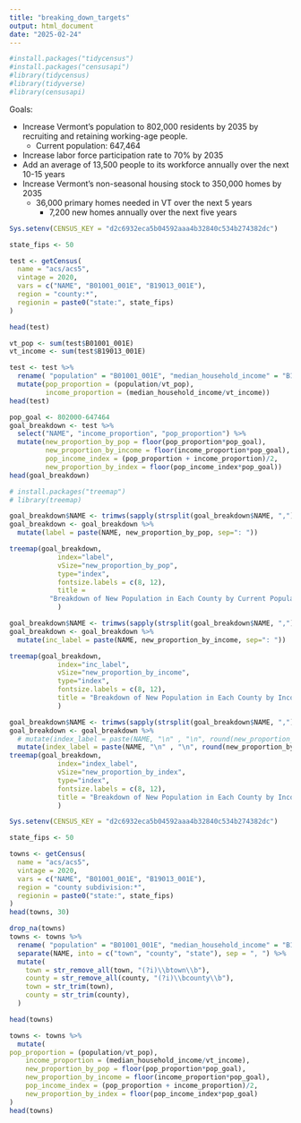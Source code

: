 ```yaml
---
title: "breaking_down_targets"
output: html_document
date: "2025-02-24"
---
```


```r
#install.packages("tidycensus")
#install.packages("censusapi")
#library(tidycensus)
#library(tidyverse)
#library(censusapi)
```

Goals:

- Increase Vermont’s population to 802,000 residents by 2035 by recruiting and 
retaining working-age people.
  - Current population: 647,464
-  Increase labor force participation rate to 70% by 2035   
  - Add an average of 13,500 people to its workforce annually over 
    the next 10-15 years
- Increase Vermont’s non-seasonal housing stock to 350,000 homes by 2035
  - 36,000 primary homes needed in VT over the next 5 years 
    - 7,200 new homes annually over the next five years

```r
Sys.setenv(CENSUS_KEY = "d2c6932eca5b04592aaa4b32840c534b274382dc")

state_fips <- 50

test <- getCensus(
  name = "acs/acs5",
  vintage = 2020,
  vars = c("NAME", "B01001_001E", "B19013_001E"),
  region = "county:*",
  regionin = paste0("state:", state_fips)
)
```

```r
head(test)
```

```r
vt_pop <- sum(test$B01001_001E)
vt_income <- sum(test$B19013_001E)

test <- test %>%
  rename( "population" = "B01001_001E", "median_household_income" = "B19013_001E") %>%
  mutate(pop_proportion = (population/vt_pop),
         income_proportion = (median_household_income/vt_income))
head(test)
```

```r
pop_goal <- 802000-647464
goal_breakdown <- test %>%
  select("NAME", "income_proportion", "pop_proportion") %>%
  mutate(new_proportion_by_pop = floor(pop_proportion*pop_goal),
         new_proportion_by_income = floor(income_proportion*pop_goal),
         pop_income_index = (pop_proportion + income_proportion)/2,
         new_proportion_by_index = floor(pop_income_index*pop_goal))
head(goal_breakdown)
```

```r
# install.packages("treemap")
# library(treemap)
```


```r
goal_breakdown$NAME <- trimws(sapply(strsplit(goal_breakdown$NAME, ","), `[`, 1))
goal_breakdown <- goal_breakdown %>%
  mutate(label = paste(NAME, new_proportion_by_pop, sep=": "))

treemap(goal_breakdown,
            index="label",
            vSize="new_proportion_by_pop",
            type="index", 
            fontsize.labels = c(8, 12),
            title = 
          "Breakdown of New Population in Each County by Current Population"
            )
```

```r
goal_breakdown$NAME <- trimws(sapply(strsplit(goal_breakdown$NAME, ","), `[`, 1))
goal_breakdown <- goal_breakdown %>%
  mutate(inc_label = paste(NAME, new_proportion_by_income, sep=": "))

treemap(goal_breakdown,
            index="inc_label",
            vSize="new_proportion_by_income",
            type="index", 
            fontsize.labels = c(8, 12),
            title = "Breakdown of New Population in Each County by Income",
            )
```

```r
goal_breakdown$NAME <- trimws(sapply(strsplit(goal_breakdown$NAME, ","), `[`, 1))
goal_breakdown <- goal_breakdown %>%
  # mutate(index_label = paste(NAME, "\n" , "\n", round(new_proportion_by_index/pop_goal*100,1),"%"))
  mutate(index_label = paste(NAME, "\n" , "\n", round(new_proportion_by_index, -2), "people"))
treemap(goal_breakdown,
            index="index_label",
            vSize="new_proportion_by_index",
            type="index", 
            fontsize.labels = c(8, 12),
            title = "Breakdown of New Population in Each County by Income/Population",
            )
```

```r
Sys.setenv(CENSUS_KEY = "d2c6932eca5b04592aaa4b32840c534b274382dc")

state_fips <- 50

towns <- getCensus(
  name = "acs/acs5",
  vintage = 2020,
  vars = c("NAME", "B01001_001E", "B19013_001E"),
  region = "county subdivision:*",
  regionin = paste0("state:", state_fips)
)
head(towns, 30)
```

```r
drop_na(towns)
towns <- towns %>%
  rename( "population" = "B01001_001E", "median_household_income" = "B19013_001E") %>%
  separate(NAME, into = c("town", "county", "state"), sep = ", ") %>%
  mutate(
    town = str_remove_all(town, "(?i)\\btown\\b"),
    county = str_remove_all(county, "(?i)\\bcounty\\b"),
    town = str_trim(town),
    county = str_trim(county),
  )

head(towns)
```

```r
towns <- towns %>%
  mutate(
pop_proportion = (population/vt_pop),
    income_proportion = (median_household_income/vt_income),
    new_proportion_by_pop = floor(pop_proportion*pop_goal),
    new_proportion_by_income = floor(income_proportion*pop_goal),
    pop_income_index = (pop_proportion + income_proportion)/2,
    new_proportion_by_index = floor(pop_income_index*pop_goal)
)
head(towns)
```

